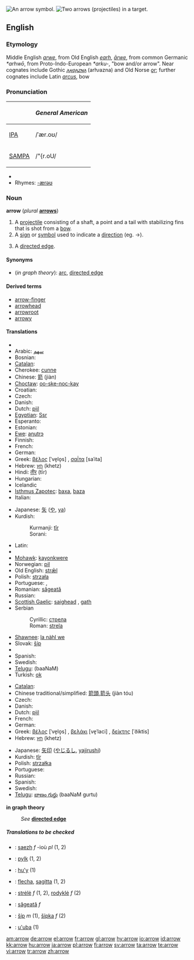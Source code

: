 [[Image:11 7 3.svg|thumb|right|An arrow symbol.]]
[[Image:Archery target.jpg|thumb|right|Two arrows (projectiles) in a target.]]
==English==

===Etymology===
Middle English ''[[arwe]]'', from Old English ''[[earh]]'', ''[[ārwe]]'', from common Germanic ''*arhwō'', from Proto-Indo-European ''*arku-'', "bow and/or arrow".  Near cognates include Gothic ''[[𐌰𐍂𐍈𐌰𐌶𐌽𐌰]]'' (arƕazna) and Old Norse ''[[ǫr]]''; further cognates include Latin ''[[arcus]]'', bow

===Pronunciation===
{| border=1 cellpadding=5
! !! ''General American''
|-
| [[IPA]] || /ˈær.oʊ/
|-
| [[SAMPA]] || /"{r.oU/
|}
* {{audio|en-us-arrow.ogg|Audio (US)}}
* Rhymes: [[Rhymes:English:-ærəʊ|-ærəʊ]]

===Noun===
'''arrow''' (''plural'' '''[[arrows]]''')

# A [[projectile]] consisting of a shaft, a point and a tail with stabilizing fins that is shot from a [[bow]].
# A [[sign]] or [[symbol]] used to indicate a [[direction]] (eg. <math>\to</math>).
# {{graphtheory}} A [[directed edge]].

====Synonyms====
* (''in graph theory''): [[arc]], [[directed edge]]

====Derived terms====
* [[arrow-finger]]
* [[arrowhead]]
* [[arrowroot]]
* [[arrowy]]

====Translations====
{{trans-top|projectile}}
* {{trreq|Albanian}}
* Arabic: [[سهم]]
* Bosnian: {{t-|bs|strijela|f}}
* [[Catalan]]: {{t-|ca|fletxa|f}}
* Cherokee: [[cunne]]
* Chinese: [[箭]] (jiàn)
* [[Choctaw]]: [[oo-ske-noc-kay]]
* Croatian: {{t-|hr|strijela|f}}
* Czech: {{t-|cs|šíp|m}}
* Danish: {{t-|da|pil|c}}
* Dutch: [[pijl]] {{m}}
* [[Egyptian]]: [[Ssr]]
* Esperanto: {{t-|eo|sago|xs=Esperanto}}
* Estonian: {{t-|et|nool}}
* [[Ewe]]: [[aŋutrɔ]] {{n}}
* Finnish: {{t+|fi|nuoli}}
* French: {{t+|fr|flèche|f}}
* German: {{t+|de|Pfeil|m}}
* Greek: [[βέλος]] [ˈve̞lo̞s] {{n}}, [[σαΐτα]] [saˈita] {{f}}
* Hebrew: [[חץ]] (khetz) {{m}}
* Hindi: [[तीर]] (tīr) {{m}}
* Hungarian: {{t+|hu|nyíl}}
* Icelandic {{t+|is|píla|f}}
* [[Isthmus Zapotec]]: [[baxa]], [[baza]]
* Italian: {{t+|it|freccia|f}}
{{trans-mid}}
* Japanese: [[矢]] ([[や]], [[ya]])
* Kurdish:
*: Kurmanji: [[tîr]] {{m}}
*: Sorani: {{t|ku|تیر|tr=teer|sc=KUchar}}
* Latin: {{t+|la|sagitta|f}}
* {{trreq|Malayalam}}
* [[Mohawk]]: [[kayonkwere]]
* Norwegian: [[pil]]
* Old English: [[stræl|strǣl]] {{g|Old English}}
* Polish: [[strzała]] {{f}}
* Portuguese: {{t+|pt|flecha|f}}, {{t+|pt|seta|f}}
* Romanian: [[săgeată]]
* Russian: {{t+|ru|стрела|f|tr=strelá|sc=Cyrl}}
* [[Scottish Gaelic]]: [[saighead]] {{f}}, [[gath]] {{f}}
* Serbian
*: Cyrillic: [[стрела#Serbian|стрела]] {{f}}
*: Roman: [[strela#Serbian|strela]] {{f}}
* [[Shawnee]]: [[la nàhl we]]
* Slovak: [[šíp]]
* {{trreq|Slovene}}
* Spanish: {{t+|es|flecha|f}}
* Swedish: {{t+|sv|pil|c}}
* [[Telugu]]: {{t|te|బాణము|sc=Telu}} (baaNaM)
* Turkish: [[ok#Turkish|ok]]
{{trans-bottom}}

{{trans-top|symbol}}
* [[Catalan]]: {{t-|ca|fletxa|f}}
* Chinese traditional/simplified: [[箭頭]],[[箭头]] (jiàn tóu)
* Czech: {{t-|cs|šipka|f}}
* Danish: {{t-|da|pil|c}}
* Dutch: [[pijl]] {{m}}
* French: {{t+|fr|flèche|f}}
* German: {{t+|de|Pfeil|m}}
* Greek: [[βέλος]] [ˈve̞lo̞s] {{n}}, [[βελάκι]] [ve̞ˈlaci] {{n}}, [[δείκτης]] [ˈðiktis] {{m}}
* Hebrew: [[חץ]] (khetz) {{m}}
{{trans-mid}}
* Japanese: [[矢印]] ([[やじるし]], [[yajirushi]])
* Kurdish: [[tîr]] {{m}}
* Polish: [[strzałka]] {{f}}
* Portuguese: {{t+|pt|seta|f}}
* Russian: {{t+|ru|стрелка|f|tr=strélka|sc=Cyrl}}
* Spanish: {{t+|es|flecha|f}}
* Swedish: {{t+|sv|pil|c}}
* [[Telugu]]: [[బాణం గుర్తు]] (baaNaM gurtu)
{{trans-bottom}}

'''in graph theory'''
: ''See'' '''[[directed edge]]'''

=====Translations to be checked=====
<!--Remove this section once all of the translations below have been moved into the tables above.-->
{{checktrans}}

* {{ttbc|Breton}}: [[saezh]] ''f'' -ioù ''pl'' (1, 2)
* {{ttbc|Frisian}}: [[pylk]] (1, 2)
* {{ttbc|Guarani}}: [[hu'y]] (1)
* {{ttbc|Interlingua}}: [[flecha]], [[sagitta]] (1, 2)
* {{ttbc|Lithuanian}}: [[strėlė]] ''f'' (1, 2), [[rodyklė]] ''f'' (2)
* {{ttbc|Romanian}}: [[săgeată]] ''f''
* {{ttbc|Slovak}}: [[šíp#Slovak|šíp]] ''m'' (1), [[šípka#Slovak|šípka]] ''f'' (2)
* {{ttbc|Tupinambá}}: [[u'uba]] (1)

[[am:arrow]]
[[de:arrow]]
[[el:arrow]]
[[fr:arrow]]
[[gl:arrow]]
[[hy:arrow]]
[[io:arrow]]
[[id:arrow]]
[[kk:arrow]]
[[hu:arrow]]
[[ja:arrow]]
[[pl:arrow]]
[[fi:arrow]]
[[sv:arrow]]
[[ta:arrow]]
[[te:arrow]]
[[vi:arrow]]
[[tr:arrow]]
[[zh:arrow]]